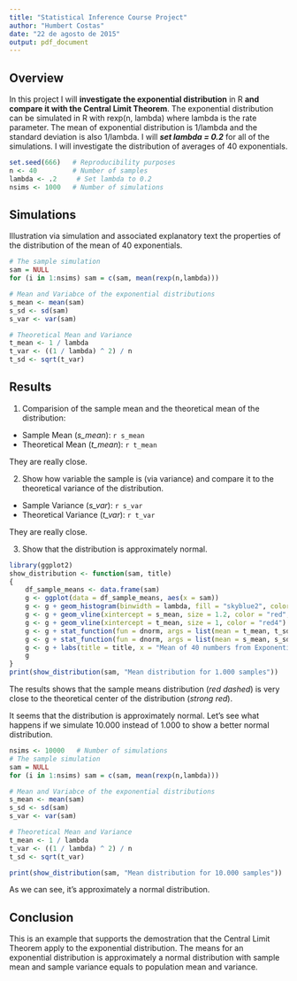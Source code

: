 ```yaml
---
title: "Statistical Inference Course Project"
author: "Humbert Costas"
date: "22 de agosto de 2015"
output: pdf_document
---
```


## Overview
In this project I will **investigate the exponential distribution** in R **and compare it with the Central Limit Theorem**. The exponential distribution can be simulated in R with rexp(n, lambda) where lambda is the rate parameter. The mean of exponential distribution is 1/lambda and the standard deviation is also 1/lambda. I will ***set lambda = 0.2*** for all of the simulations. I will investigate the distribution of averages of 40 exponentials.

```r
set.seed(666)   # Reproducibility purposes
n <- 40         # Number of samples
lambda <- .2     # Set lambda to 0.2
nsims <- 1000   # Number of simulations
```

## Simulations
Illustration via simulation and associated explanatory text the properties of the distribution of the mean of 40 exponentials.

```r
# The sample simulation
sam = NULL
for (i in 1:nsims) sam = c(sam, mean(rexp(n,lambda)))

# Mean and Variabce of the exponential distributions
s_mean <- mean(sam)
s_sd <- sd(sam)
s_var <- var(sam)

# Theoretical Mean and Variance
t_mean <- 1 / lambda
t_var <- ((1 / lambda) ^ 2) / n
t_sd <- sqrt(t_var) 
```

## Results

1. Comparision of the sample mean and the theoretical mean of the distribution:  
 - Sample Mean (*s_mean*): `r s_mean`
 - Theoretical Mean (*t_mean*): `r t_mean`
 
 They are really close.


2. Show how variable the sample is (via variance) and compare it to the theoretical variance of the distribution.
 - Sample Variance (*s_var*): `r s_var`
 - Theoretical Variance (*t_var*): `r t_var`

They are really close.

3. Show that the distribution is approximately normal.
```r
library(ggplot2)
show_distribution <- function(sam, title)
{
    df_sample_means <- data.frame(sam)
    g <- ggplot(data = df_sample_means, aes(x = sam))
    g <- g + geom_histogram(binwidth = lambda, fill = "skyblue2", color = "black")
    g <- g + geom_vline(xintercept = s_mean, size = 1.2, color = "red", linetype = "longdash")
    g <- g + geom_vline(xintercept = t_mean, size = 1, color = "red4")
    g <- g + stat_function(fun = dnorm, args = list(mean = t_mean, t_sd), color = "yellow4", size = 1.2)
    g <- g + stat_function(fun = dnorm, args = list(mean = s_mean, s_sd), color = "yellow", size = 1, linetype = "longdash")
    g <- g + labs(title = title, x = "Mean of 40 numbers from Exponential Distribution", y = "Density")
    g
}
print(show_distribution(sam, "Mean distribution for 1.000 samples"))
```

The results shows that the sample means distribution (*red dashed*) is very close to the theoretical center of the distribution (*strong red*).

It seems that the distribution is approximately normal. Let's see what happens if we simulate 10.000 instead of 1.000 to show a better normal distribution.

```r
nsims <- 10000   # Number of simulations
# The sample simulation
sam = NULL
for (i in 1:nsims) sam = c(sam, mean(rexp(n,lambda)))

# Mean and Variabce of the exponential distributions
s_mean <- mean(sam)
s_sd <- sd(sam)
s_var <- var(sam)

# Theoretical Mean and Variance
t_mean <- 1 / lambda
t_var <- ((1 / lambda) ^ 2) / n
t_sd <- sqrt(t_var) 

print(show_distribution(sam, "Mean distribution for 10.000 samples"))
```

As we can see, it's approximately a normal distribution.

## Conclusion
This is an example that supports the demostration that the Central Limit Theorem apply to the exponential distribution. The means for an exponential distribution is approximately a normal distribution with sample mean and sample variance equals to population mean and variance.
